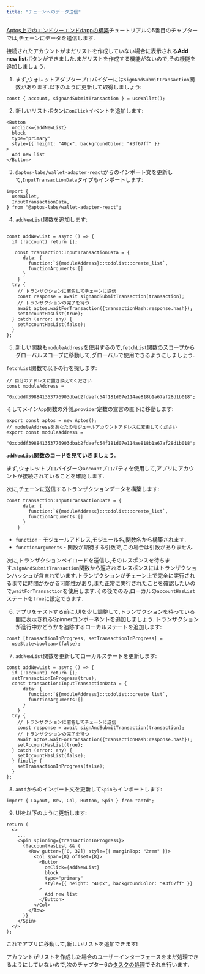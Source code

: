 ```yaml
---
title: "チェーンへのデータ送信"
---
```








[Aptos上でのエンドツーエンドdappの構築](/ja/build/guides/build-e2e-dapp)チュートリアルの5番目のチャプターでは,チェーンにデータを送信します.

接続されたアカウントがまだリストを作成していない場合に表示される**Add new list**ボタンができました.まだリストを作成する機能がないので,その機能を追加しましょう.

1. まず,ウォレットアダプタープロバイダーには`signAndSubmitTransaction`関数があります.以下のように更新して取得しましょう:

```tsx filename="App.tsx"
const { account, signAndSubmitTransaction } = useWallet();
```

2. 新しいリストボタンに`onClick`イベントを追加します:

```tsx filename="App.tsx"
<Button
  onClick={addNewList}
  block
  type="primary"
  style={{ height: "40px", backgroundColor: "#3f67ff" }}
>
  Add new list
</Button>
```

3. `@aptos-labs/wallet-adapter-react`からのインポート文を更新して,`InputTransactionData`タイプもインポートします:

```tsx filename="App.tsx"
import {
  useWallet,
  InputTransactionData,
} from "@aptos-labs/wallet-adapter-react";
```

4. `addNewList`関数を追加します:

```tsx filename="App.tsx"

const addNewList = async () => {
  if (!account) return [];

   const transaction:InputTransactionData = {
      data: {
        function:`${moduleAddress}::todolist::create_list`,
        functionArguments:[]
      }
    }
  try {
    // トランザクションに署名してチェーンに送信
    const response = await signAndSubmitTransaction(transaction);
    // トランザクションの完了を待つ
    await aptos.waitForTransaction({transactionHash:response.hash});
    setAccountHasList(true);
  } catch (error: any) {
    setAccountHasList(false);
  }
};
```

5. 新しい関数も`moduleAddress`を使用するので,`fetchList`関数のスコープからグローバルスコープに移動して,グローバルで使用できるようにしましょう.

`fetchList`関数で以下の行を探します:

```tsx filename="App.tsx"
// 自分のアドレスに置き換えてください
const moduleAddress =
  "0xcbddf398841353776903dbab2fdaefc54f181d07e114ae818b1a67af28d1b018";
```

そしてメイン`App`関数の外側,`provider`定数の宣言の直下に移動します:

```tsx filename="App.tsx"
export const aptos = new Aptos();
// moduleAddressをあなたのモジュールアカウントアドレスに変更してください
export const moduleAddress =
  "0xcbddf398841353776903dbab2fdaefc54f181d07e114ae818b1a67af28d1b018";
```

**`addNewList`関数のコードを見ていきましょう.**

まず,ウォレットプロバイダーの`account`プロパティを使用して,アプリにアカウントが接続されていることを確認します.

次に,チェーンに送信するトランザクションデータを構築します:

```tsx filename="App.tsx"
const transaction:InputTransactionData = {
      data: {
        function:`${moduleAddress}::todolist::create_list`,
        functionArguments:[]
      }
    }
```

- `function` - モジュールアドレス,モジュール名,関数名から構築されます.
- `functionArguments` - 関数が期待する引数で,この場合は引数がありません.

次に,トランザクションペイロードを送信し,そのレスポンスを待ちます.`signAndSubmitTransaction`関数から返されるレスポンスにはトランザクションハッシュが含まれています.トランザクションがチェーン上で完全に実行されるまでに時間がかかる可能性があり,また正常に実行されたことを確認したいので,`waitForTransaction`を使用します.その後でのみ,ローカルの`accountHasList`ステートを`true`に設定できます.

6. アプリをテストする前に,UIを少し調整して,トランザクションを待っている間に表示されるSpinnerコンポーネントを追加しましょう.
   トランザクションが進行中かどうかを追跡するローカルステートを追加します:

```tsx filename="App.tsx"
const [transactionInProgress, setTransactionInProgress] =
  useState<boolean>(false);
```

7. `addNewList`関数を更新してローカルステートを更新します:

```tsx filename="App.tsx"
const addNewList = async () => {
  if (!account) return [];
  setTransactionInProgress(true);
  const transaction:InputTransactionData = {
      data: {
        function:`${moduleAddress}::todolist::create_list`,
        functionArguments:[]
      }
    }
  try {
    // トランザクションに署名してチェーンに送信
    const response = await signAndSubmitTransaction(transaction);
    // トランザクションの完了を待つ
    await aptos.waitForTransaction({transactionHash:response.hash});
    setAccountHasList(true);
  } catch (error: any) {
    setAccountHasList(false);
  } finally {
    setTransactionInProgress(false);
  }
};
```

8. `antd`からのインポート文を更新して`Spin`もインポートします:

```tsx filename="App.tsx"
import { Layout, Row, Col, Button, Spin } from "antd";
```

9. UIを以下のように更新します:

```tsx filename="App.tsx"
return (
  <>
    ...
    <Spin spinning={transactionInProgress}>
      {!accountHasList && (
        <Row gutter={[0, 32]} style={{ marginTop: "2rem" }}>
          <Col span={8} offset={8}>
            <Button
              onClick={addNewList}
              block
              type="primary"
              style={{ height: "40px", backgroundColor: "#3f67ff" }}
            >
              Add new list
            </Button>
          </Col>
        </Row>
      )}
    </Spin>
  </>
);
```

これでアプリに移動して,新しいリストを追加できます!

アカウントがリストを作成した場合のユーザーインターフェースをまだ処理できるようにしていないので,次のチャプター6の[タスクの処理](/ja/build/guides/build-e2e-dapp/6-handle-tasks)でそれを行います.
